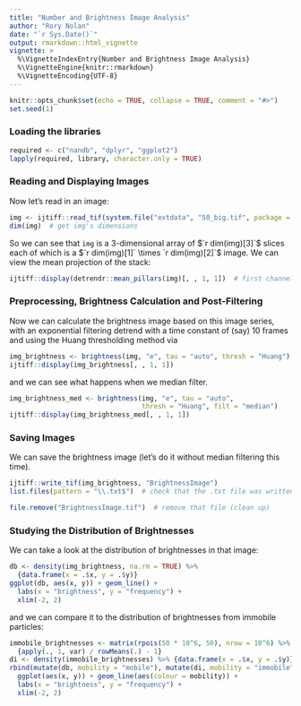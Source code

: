 ```yaml
---
title: "Number and Brightness Image Analysis"
author: "Rory Nolan"
date: "`r Sys.Date()`"
output: rmarkdown::html_vignette
vignette: >
  %\VignetteIndexEntry{Number and Brightness Image Analysis}
  %\VignetteEngine{knitr::rmarkdown}
  %\VignetteEncoding{UTF-8}
---
```


```r
knitr::opts_chunk$set(echo = TRUE, collapse = TRUE, comment = "#>")
set.seed(1)
```

### Loading the libraries

```r
required <- c("nandb", "dplyr", "ggplot2")
lapply(required, library, character.only = TRUE)
```

### Reading and Displaying Images

Now let's read in an image:
```r
img <- ijtiff::read_tif(system.file("extdata", "50_big.tif", package = "nandb"))
dim(img)  # get img's dimensions
```
So we can see that `img` is a 3-dimensional array of $`r dim(img)[3]`$ slices each of which is a $`r dim(img)[1]` \times `r dim(img)[2]`$ image. We can view the mean projection of the stack:
```r
ijtiff::display(detrendr::mean_pillars(img)[, , 1, 1])  # first channel, first frame
```

### Preprocessing, Brightness Calculation and Post-Filtering

Now we can calculate the brightness image based on this image series, with an exponential filtering detrend with a time constant of (say) 10 frames and using the Huang thresholding method via 
```r
img_brightness <- brightness(img, "e", tau = "auto", thresh = "Huang")
ijtiff::display(img_brightness[, , 1, 1])
```

and we can see what happens when we median filter. 
```r
img_brightness_med <- brightness(img, "e", tau = "auto", 
                                 thresh = "Huang", filt = "median")
ijtiff::display(img_brightness_med[, , 1, 1])
```

### Saving Images

We can save the brightness image (let's do it without median filtering this time). 
```r
ijtiff::write_tif(img_brightness, "BrightnessImage")
list.files(pattern = "\\.txt$")  # check that the .txt file was written to the folder
```
```r
file.remove("BrightnessImage.tif")  # remove that file (clean up)
```

### Studying the Distribution of Brightnesses

We can take a look at the distribution of brightnesses in that image:
```r
db <- density(img_brightness, na.rm = TRUE) %>% 
  {data.frame(x = .$x, y = .$y)}
ggplot(db, aes(x, y)) + geom_line() + 
  labs(x = "brightness", y = "frequency") +
  xlim(-2, 2)
```

and we can compare it to the distribution of brightnesses from immobile particles:
```r
immobile_brightnesses <- matrix(rpois(50 * 10^6, 50), nrow = 10^6) %>% 
  {apply(., 1, var) / rowMeans(.) - 1}
di <- density(immobile_brightnesses) %>% {data.frame(x = .$x, y = .$y)}
rbind(mutate(db, mobility = "mobile"), mutate(di, mobility = "immobile")) %>%      mutate(mobility = factor(mobility)) %>% 
  ggplot(aes(x, y)) + geom_line(aes(colour = mobility)) + 
  labs(x = "brightness", y = "frequency") +
  xlim(-2, 2)
``` 
